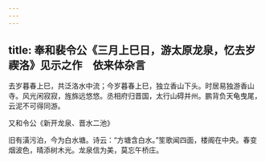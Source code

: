 ```yaml
---
---
---
```

title: 奉和裴令公《三月上巳日，游太原龙泉，忆去岁禊洛》见示之作　依来体杂言
---



去岁暮春上巳，共泛洛水中流；今岁暮春上巳，独立香山下头。时居易独游香山寺。风光闲寂寂，旌旆远悠悠。丞相府归晋国，太行山碍并州。鹏背负天龟曳尾，云泥不可得同游。

又和令公《新开龙泉、晋水二池》

旧有潢污泊，今为白水塘。诗云：“方塘含白水。”笙歌闻四面，楼阁在中央。春变烟波色，晴添树木光。龙泉信为美，莫忘午桥庄。